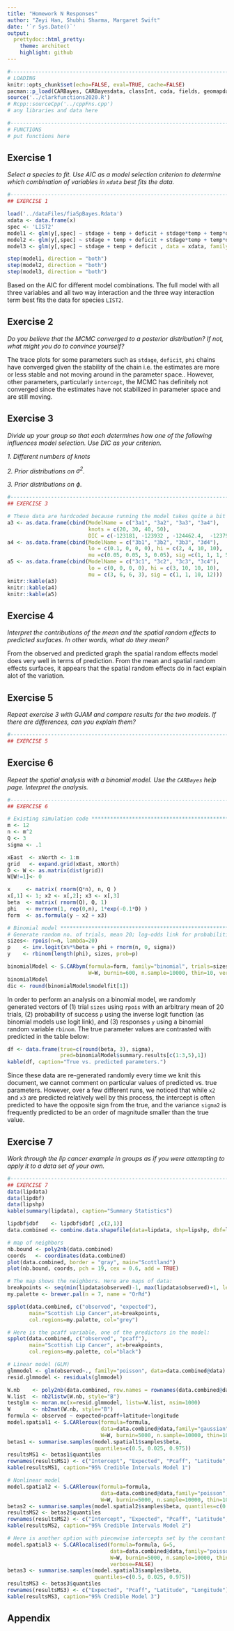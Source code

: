 ```yaml
---
title: "Homework N Responses"
author: "Zeyi Han, Shubhi Sharma, Margaret Swift"
date: '`r Sys.Date()`'
output:
  prettydoc::html_pretty:
    theme: architect
    highlight: github
---
```


```r
#----------------------------------------------------------------------------
# LOADING
knitr::opts_chunk$set(echo=FALSE, eval=TRUE, cache=FALSE)
pacman::p_load(CARBayes, CARBayesdata, classInt, coda, fields, geomapdata, geoR, gjam, gtools, knitr, lattice, mapdata, maps, maptools, MASS, MBA, plyr, RANN, RColorBrewer, reshape2, rgdal, sp, spBayes, spdep)
source('../clarkfunctions2020.R')
# Rcpp::sourceCpp('../cppFns.cpp')
# any libraries and data here

#----------------------------------------------------------------------------
# FUNCTIONS
# put functions here

```


## Exercise 1 {#q1}

_Select a species to fit.  Use AIC as a model selection criterion to determine which combination of variables in `xdata` best fits the data._

```r
#----------------------------------------------------------------------------
## EXERCISE 1

load('../dataFiles/fiaSpBayes.Rdata')
xdata <- data.frame(x)
spec <- 'LIST2'
model1 <- glm(y[,spec] ~ stdage + temp + deficit + stdage*temp + temp*deficit + stdage*deficit + stdage*temp*deficit , data = xdata, family="poisson")  
model2 <- glm(y[,spec] ~ stdage + temp + deficit + stdage*temp + temp*deficit + stdage*deficit , data = xdata, family="poisson")  
model3 <- glm(y[,spec] ~ stdage + temp + deficit , data = xdata, family="poisson") 

step(model1, direction = "both")
step(model2, direction = "both")
step(model3, direction = "both")

```

Based on the AIC for different model combinations. The full model with all three variables and all two way interaction and the three way interaction term best fits the data for species `LIST2`. 

## Exercise 2 {#q2}

_Do you believe that the MCMC converged to a posterior distribution?  If not, what might you do to convince yourself?_

The trace plots for some parameters such as `stdage`, `deficit`, `phi` chains have converged given the stability of the chain i.e. the estimates are more or less stable and not moving around in the parameter space.. However, other parameters, particularly `intercept`, the MCMC has definitely not converged since the estimates have not stabilized in parameter space and are still moving. 


## Exercise 3 {#q3}


_Divide up your group so that each determines how one of the following influences model selection.  Use DIC as your criterion._

_1. Different numbers of knots_

_2. Prior distributions on $\sigma^2$._

_3. Prior distributions on $\phi$._

```r
#----------------------------------------------------------------------------
## EXERCISE 3

# These data are hardcoded because running the model takes quite a bit of time.
a3 <- as.data.frame(cbind(ModelName = c("3a1", "3a2", "3a3", "3a4"), 
                          knots = c(20, 30, 40, 50), 
                          DIC = c(-123181, -123932 , -124462.4,  -123794.1)))
a4 <- as.data.frame(cbind(ModelName = c("3b1", "3b2", "3b3", "3d4"), 
                          lo = c(0.1, 0, 0, 0), hi = c(2, 4, 10, 10), 
                          mu =c(0.05, 0.05, 3, 0.05), sig =c(1, 1, 1, 5)))
a5 <- as.data.frame(cbind(ModelName = c("3c1", "3c2", "3c3", "3c4"), 
                          lo = c(0, 0, 0, 0), hi = c(3, 10, 10, 10), 
                          mu = c(3, 6, 6, 3), sig = c(1, 1, 10, 12)))
knitr::kable(a3)
knitr::kable(a4)
knitr::kable(a5)

```


## Exercise 4 {#q4}

_Interpret the contributions of the mean and the spatial random effects to predicted surfaces.  In other words, what do they mean?_

From the observed and predicted graph the spatial random effects model does very well in terms of prediction. From the mean and spatial random effects surfaces, it appears that the spatial random effects do in fact explain alot of the variation. 

## Exercise 5 {#q5}

_Repeat exercise 3 with GJAM and compare results for the two models.  If there are differences, can you explain them?_

```r
#----------------------------------------------------------------------------
## EXERCISE 5

```

## Exercise 6 {#q6}

_Repeat the spatial analysis with a binomial model.  Use the `CARBayes` help page.  Interpret the analysis._

```r
#----------------------------------------------------------------------------
## EXERCISE 6

# Existing simulation code **************************************************
m <- 12
n <- m^2
Q <- 3
sigma <- .1

xEast  <- xNorth <- 1:m
grid   <- expand.grid(xEast, xNorth)
D <- W <- as.matrix(dist(grid))
W[W!=1]<- 0  

x     <- matrix( rnorm(Q*n), n, Q )
x[,1] <- 1; x2 <- x[,2]; x3 <- x[,3]
beta  <- matrix( rnorm(Q), Q, 1)
phi   <- mvrnorm(1, rep(0,n), 1*exp(-0.1*D) )
form  <- as.formula(y ~ x2 + x3)

# Binomial model ************************************************************
# Generate random no. of trials, mean 20; log-odds link for probabilities
sizes<- rpois(n=n, lambda=20)
p    <- inv.logit(x%*%beta + phi + rnorm(n, 0, sigma))
y    <- rbinom(length(phi), sizes, prob=p)

binomialModel <- S.CARbym(formula=form, family="binomial", trials=sizes,
                          W=W, burnin=600, n.sample=10000, thin=10, verbose=F)
binomialModel
dic <- round(binomialModel$modelfit[1])

```

In order to perform an analysis on a binomial model, we randomly generated vectors of (1) trial `sizes` using `rpois` with an arbitrary mean of 20 trials, (2) probability of success `p` using the inverse logit function (as binomial models use logit link), and (3) responses `y` using a binomial random variable `rbinom`. The true parameter values are contrasted with predicted in the table below:

```r
df <- data.frame(true=c(round(beta, 3), sigma),
                 pred=binomialModel$summary.results[c(1:3,5),1])
kable(df, caption="True vs. predicted parameters.")

```

Since these data are re-generated randomly every time we knit this document, we cannot comment on particular values of predicted vs. true parameters. However, over a few different runs, we noticed that while `x2` and `x3` are predicted relatively well by this process, the intercept is often predicted to have the opposite sign from the true, and the variance `sigma2` is frequently predicted to be an order of magnitude smaller than the true value. 


## Exercise 7 {#q7}
_Work through the lip cancer example in groups as if you were attempting to apply it to a data set of your own._


```r
#----------------------------------------------------------------------------
## EXERCISE 7
data(lipdata)
data(lipdbf)
data(lipshp)
kable(summary(lipdata), caption="Summary Statistics")

lipdbf$dbf    <- lipdbf$dbf[ ,c(2,1)]
data.combined <- combine.data.shapefile(data=lipdata, shp=lipshp, dbf=lipdbf)

# map of neighbors
nb.bound <- poly2nb(data.combined) 
coords   <- coordinates(data.combined)
plot(data.combined, border = "gray", main="Scottland")
plot(nb.bound, coords, pch = 19, cex = 0.6, add = TRUE)

# The map shows the neighbors. Here are maps of data:
breakpoints <- seq(min(lipdata$observed)-1, max(lipdata$observed)+1, length.out=8)
my.palette <- brewer.pal(n = 7, name = "OrRd")

spplot(data.combined, c("observed", "expected"), 
       main="Scottish Lip Cancer",at=breakpoints,
       col.regions=my.palette, col="grey")

# Here is the pcaff variable, one of the predictors in the model:
spplot(data.combined, c("observed", "pcaff"), 
       main="Scottish Lip Cancer", at=breakpoints,
       col.regions=my.palette, col="black")

# Linear model (GLM)
glmmodel <- glm(observed~., family="poisson", data=data.combined@data)
resid.glmmodel <- residuals(glmmodel)

W.nb    <- poly2nb(data.combined, row.names = rownames(data.combined@data))
W.list  <- nb2listw(W.nb, style="B")
testglm <- moran.mc(x=resid.glmmodel, listw=W.list, nsim=1000)
W       <- nb2mat(W.nb, style="B")
formula <- observed ~ expected+pcaff+latitude+longitude
model.spatial1 <- S.CARleroux(formula=formula,
                              data=data.combined@data,family="gaussian", 
                              W=W, burnin=5000, n.sample=10000, thin=10, verbose=F)
betas1 <- summarise.samples(model.spatial1$samples$beta, 
                            quantiles=c(0.5, 0.025, 0.975))
resultsMS1 <- betas1$quantiles
rownames(resultsMS1) <- c("Intercept", "Expected", "Pcaff", "Latitude", "Longitude")
kable(resultsMS1, caption="95% Credible Intervals Model 1")

# Nonlinear model
model.spatial2 <- S.CARleroux(formula=formula,
                              data=data.combined@data,family="poisson", 
                              W=W, burnin=5000, n.sample=10000, thin=10, verbose=FALSE)
betas2 <- summarise.samples(model.spatial2$samples$beta, quantiles=c(0.5, 0.025, 0.975))
resultsMS2 <- betas2$quantiles
rownames(resultsMS2) <- c("Intercept", "Expected", "Pcaff", "Latitude", "Longitude")
kable(resultsMS2, caption="95% Credible Intervals Model 2")

# Here is another option with piecewise intercepts set by the constant G.
model.spatial3 <- S.CARlocalised(formula=formula, G=5,
                                 data=data.combined@data,family="poisson", 
                                 W=W, burnin=5000, n.sample=10000, thin=10,
                                 verbose=FALSE)
betas3 <- summarise.samples(model.spatial3$samples$beta, 
                            quantiles=c(0.5, 0.025, 0.975))
resultsMS3 <- betas3$quantiles
rownames(resultsMS3) <- c("Expected", "Pcaff", "Latitude", "Longitude")
kable(resultsMS3, caption="95% Credible Model 3")
```


## Appendix {#appendix}

```r
```


